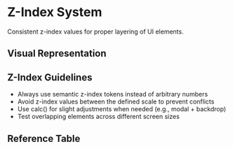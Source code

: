 
<Meta title="Token Reference/Semantic/Z-Index" />

# Z-Index System

Consistent z-index values for proper layering of UI elements.


## Visual Representation

<ZIndexDisplay />



## Z-Index Guidelines

- Always use semantic z-index tokens instead of arbitrary numbers
- Avoid z-index values between the defined scale to prevent conflicts
- Use calc() for slight adjustments when needed (e.g., modal + backdrop)
- Test overlapping elements across different screen sizes

## Reference Table

<TokenReferenceTable tier="sys" category="zIndex" />